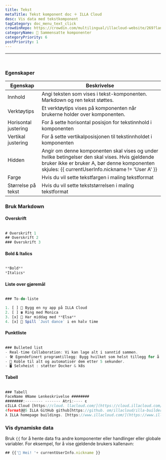 ```yaml
---
title: Tekst
metaTitle: Tekst komponent doc ＋ ILLA Cloud
desc: Vis data med tekstkomponent
tagCategory: doc_menu_text_click
crowdinRepo: https://crowdin.com/multilingual/illacloud-website/269?languages=no&filter=basic&value=0
categoryName: 🧬 Sammensatte komponenter
categoryPriority: 6
postPriority: 1
---
```


* * *

## <h2 hidden>Tekst</h2>

<img src='https://cdn.illacloud.com/official-website/img/docs/assemble/text1.png' alt="" />

### Egenskaper

| Egenskap             | Beskrivelse                                                                                                                                                                                         |
| -------------------- | --------------------------------------------------------------------------------------------------------------------------------------------------------------------------------------------------- |
| Innhold              | Angi teksten som vises i tekst-komponenten. Markdown og ren tekst støttes.                                                                                                                          |
| Verktøytips          | Et verktøytips vises på komponenten når brukerne holder over komponenten.                                                                                                                           |
| Horisontal justering | For å sette horisontal posisjon for tekstinnhold i komponenten                                                                                                                                      |
| Vertikal justering   | For å sette vertikalposisjonen til tekstinnholdet i komponenten                                                                                                                                     |
| Hidden               | Angir om denne komponenten skal vises og under hvilke betingelser den skal vises. Hvis gjeldende bruker ikke er bruker A, bør denne komponenten skjules: {{ currentUserInfo.nickname != 'User A' }} |
| Farge                | Hvis du vil sette tekstfargen i maling tekstformat                                                                                                                                                  |
| Størrelse på tekst   | Hvis du vil sette tekststørrelsen i maling tekstformat                                                                                                                                              |

### Bruk Markdown

#### Overskrift

<img src='https://cdn.illacloud.com/official-website/img/docs/assemble/text2.png' alt="" />

```jsx
# Overskrift 1
## Overskrift 2
### Overskrift 3
```

#### Bold & Italics

<img src='https://cdn.illacloud.com/official-website/img/docs/assemble/text3.png' alt="" />

```jsx
**Bold**
*Italics*
```

#### Liste over gjøremål

<img src='https://cdn.illacloud.com/official-website/img/docs/assemble/text4.png' alt="" />

```jsx
### To-do-liste

1. [ ] 🚀 Bygg en ny app på ILLA Cloud
2. [ ] ☎️ Ring med Monica
3. [x] 🍷 Har middag med **Elsa**
4. [x] 💃 Spill `Just dance` i en halv time
```

#### Punktliste

<img src='https://cdn.illacloud.com/official-website/img/docs/assemble/text5.png' alt="" />

```jsx
### Bulleted list
- Real-time Collaboration: Vi kan lage alt i sanntid sammen.
- 🛠️ Egendefinert programtillegg: Bygg hvilket som helst tillegg for å gjøre det du vil.
- 🤖 Koble til alt og automatisér dem etter 5 sekunder.
- 🖥️ Selvheist : støtter Docker & k8s
```

#### Tabell

<img src='https://cdn.illacloud.com/official-website/img/docs/assemble/text6.png' alt="" />

```jsx
### Tabell
FaceName θName Lenkeskrivelse ########
########:-------- ------- Atri:---- ε
εILLA Cloud [https://cloud. llacloud.com/](https://cloud.illacloud.com/) ∙Build apps på ILLA Cloudephal
4format@@5 ILLA GitHub github[https://github. om/illacloud/illa-builder](https://github.com/illacloud/illa-builder) githubStar oss på GitHubΔ
λ ILLA homepage buildings. [https://www.illacloud.com/](https://www.illacloud.com/) githubILLA Cloud Offical webside
```

### Vis dynamiske data

Bruk `{{` for å hente data fra andre komponenter eller handlinger eller globale variabler. For eksempel, for å vise gjeldende brukers kallenavn:

```jsx
## {{'👋 Hei! '+ currentUserInfo.nickname }}
```
